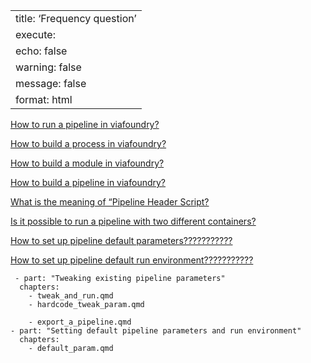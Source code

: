 
---
title: 'Frequency question'
execute:
  echo: false
  warning: false
  message: false
format: html
---


[How to run a pipeline in viafoundry?](https://viascientific.github.io/vfdocs/ViaFoundry/run/)
    
[How to build a process in viafoundry?](https://viascientific.github.io/vfdocs/ViaFoundry/process/)
        
[How to build a module in viafoundry?](https://viascientific.github.io/vfdocs/ViaFoundry/pipeline_guide/)
        
[How to build a pipeline in viafoundry?](https://viascientific.github.io/vfdocs/ViaFoundry/pipeline_guide/)
 
[What is the meaning of "Pipeline Header Script?](https://viascientific.github.io/vfdocs/ViaFoundry/pipeline_guide/#pipeline-header-script)

[Is it possible to run a pipeline with two different containers?](https://www.nextflow.io/docs/latest/docker.html)

[How to set up pipeline default parameters???????????](https://viascientific.github.io/vfdocs/ViaFoundry/pipeline_guide/#adding-pipeline-inputs-by-pipeline-header-script)


[How to set up pipeline default run environment???????????](https://viascientific.github.io/vfdocs/ViaFoundry/pipeline_guide/#autofill-feature-for-pipeline-properties)

     - part: "Tweaking existing pipeline parameters"
      chapters:
        - tweak_and_run.qmd
        - hardcode_tweak_param.qmd
        
        - export_a_pipeline.qmd
    - part: "Setting default pipeline parameters and run environment"
      chapters: 
        - default_param.qmd

